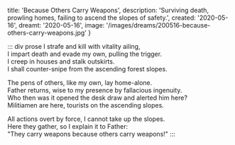  title: 'Because Others Carry Weapons',
  description: 'Surviving death, prowling homes, failing to ascend the slopes of safety.',
  created: '2020-05-16',
  dreamt: '2020-05-16',
  image: '/images/dreams/200516-because-others-carry-weapons.jpg'
}

::: div prose
I strafe and kill with vitality ailing,  
I impart death and evade my own, pulling the trigger.  
I creep in houses and stalk outskirts.  
I shall counter-snipe from the ascending forest slopes.

The pens of others, like my own, lay home-alone.  
Father returns, wise to my presence by fallacious ingenuity.  
Who then was it opened the desk draw and alerted him here?  
Militiamen are here, tourists on the ascending slopes.

All actions overt by force, I cannot take up the slopes.  
Here they gather, so I explain it to Father:  
"They carry weapons because others carry weapons!"
:::